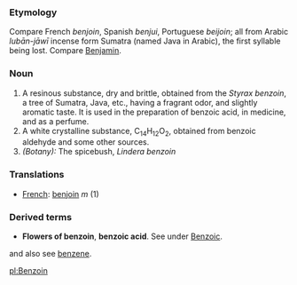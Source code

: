 ===Etymology===
Compare French ''benjoin'', Spanish ''benjui'', Portuguese ''beijoin''; all from Arabic ''lub&#257;n-j&#257;w&#299;'' incense form Sumatra (named Java in Arabic), the first syllable being lost. Compare [[Benjamin]].

===Noun=== 
#A resinous substance, dry and brittle, obtained from the ''Styrax benzoin'', a tree of Sumatra, Java, etc., having a fragrant odor, and slightly aromatic taste. It is used in the preparation of benzoic acid, in medicine, and as a perfume.
#A white crystalline substance, C<sub>14</sub>H<sub>12</sub>O<sub>2</sub>, obtained from benzoic aldehyde and some other sources.
#''(Botany):'' The spicebush, ''Lindera benzoin''
===Translations===
*[[French]]: [[benjoin]] ''m'' (1)

===Derived terms===
*'''Flowers of benzoin''', '''benzoic acid'''. See under [[Benzoic]].

and also see [[benzene]].

[[pl:Benzoin]]